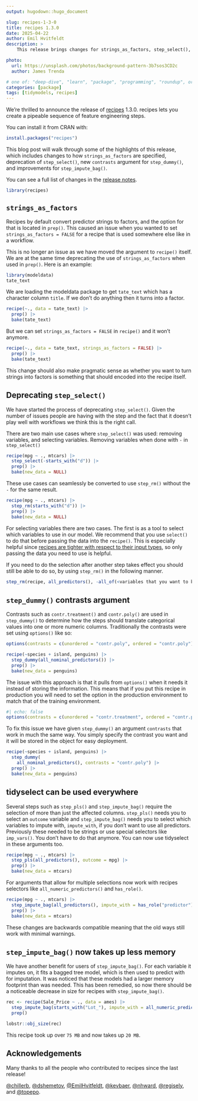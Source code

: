 ```yaml
---
output: hugodown::hugo_document

slug: recipes-1-3-0
title: recipes 1.3.0
date: 2025-04-22
author: Emil Hvitfeldt
description: >
    This release brings changes for strings_as_factors, step_select(), step_dummy(), and step_impute_bag().

photo:
  url: https://unsplash.com/photos/background-pattern-3b7sos3CD2c
  author: James Trenda

# one of: "deep-dive", "learn", "package", "programming", "roundup", or "other"
categories: [package] 
tags: [tidymodels, recipes]
---
```


```{=html}
<!--
TODO:
* [x] Look over / edit the post's title in the yaml
* [x] Edit (or delete) the description; note this appears in the Twitter card
* [x] Pick category and tags (see existing with `hugodown::tidy_show_meta()`)
* [x] Find photo & update yaml metadata
* [x] Create `thumbnail-sq.jpg`; height and width should be equal
* [x] Create `thumbnail-wd.jpg`; width should be >5x height
* [x] `hugodown::use_tidy_thumbnails()`
* [x] Add intro sentence, e.g. the standard tagline for the package
* [x] `usethis::use_tidy_thanks()`
-->
```

We're thrilled to announce the release of [recipes](https://recipes.tidymodels.org/) 1.3.0. recipes lets you create a pipeable sequence of feature engineering steps.

You can install it from CRAN with:

```r
install.packages("recipes")
```

This blog post will walk through some of the highlights of this release, which includes changes to how `strings_as_factors` are specified, deprecation of `step_select()`, new `contrasts` argument for `step_dummy()`, and improvements for `step_impute_bag()`.


You can see a full list of changes in the [release notes](https://recipes.tidymodels.org/news/index.html#recipes-130).

```r
library(recipes)
```

## `strings_as_factors`

Recipes by default convert predictor strings to factors, and the option for that is located in `prep()`. This caused an issue when you wanted to set `strings_as_factors = FALSE` for a recipe that is used somewhere else like in a workflow.

This is no longer an issue as we have moved the argument to `recipe()` itself. We are at the same time deprecating the use of `strings_as_factors` when used in `prep()`. Here is an example:

```r
library(modeldata)
tate_text
```

We are loading the modeldata package to get `tate_text` which has a character column `title`. If we don't do anything then it turns into a factor.

```r
recipe(~., data = tate_text) |>
  prep() |>
  bake(tate_text)
```

But we can set `strings_as_factors = FALSE` in `recipe()` and it won't anymore.

```r
recipe(~., data = tate_text, strings_as_factors = FALSE) |>
  prep() |>
  bake(tate_text)
```

This change should also make pragmatic sense as whether you want to turn strings into factors is something that should encoded into the recipe itself.

## Deprecating `step_select()`

We have started the process of deprecating `step_select()`. Given the number of issues people are having with the step and the fact that it doesn't play well with workflows we think this is the right call.

There are two main use cases where `step_select()` was used: removing variables, and selecting variables. Removing variables when done with `-` in `step_select()`

```r
recipe(mpg ~ ., mtcars) |>
  step_select(-starts_with("d")) |>
  prep() |>
  bake(new_data = NULL)
```

These use cases can seamlessly be converted to use `step_rm()` without the `-` for the same result.

```r
recipe(mpg ~ ., mtcars) |>
  step_rm(starts_with("d")) |>
  prep() |>
  bake(new_data = NULL)
```

For selecting variables there are two cases. The first is as a tool to select which variables to use in our model. We recommend that you use `select()` to do that before passing the data into the `recipe()`. This is especially helpful since [recipes are tighter with respect to their input types](https://www.tidyverse.org/blog/2024/07/recipes-1-1-0/#column-type-checking), so only passing the data you need to use is helpful.

If you need to do the selection after another step takes effect you should still be able to do so, by using `step_rm()` in the following manner.

```r
step_rm(recipe, all_predictors(), -all_of(<variables that you want to keep>))
```

## `step_dummy()` contrasts argument

Contrasts such as `contr.treatment()` and `contr.poly()` are used in `step_dummy()` to determine how the steps should translate categorical values into one or more numeric columns. Traditionally the contrasts were set using `options()` like so:

```r
options(contrasts = c(unordered = "contr.poly", ordered = "contr.poly"))
```

```r
recipe(~species + island, penguins) |>
  step_dummy(all_nominal_predictors()) |>
  prep() |>
  bake(new_data = penguins)
```

The issue with this approach is that it pulls from `options()` when it needs it instead of storing the information. This means that if you put this recipe in production you will need to set the option in the production environment to match that of the training environment.

```r
#| echo: false
options(contrasts = c(unordered = "contr.treatment", ordered = "contr.poly"))
```

To fix this issue we have given `step_dummy()` an argument `contrasts` that work in much the same way. You simply specify the contrast you want and it will be stored in the object for easy deployment.

```r
recipe(~species + island, penguins) |>
  step_dummy(
    all_nominal_predictors(), contrasts = "contr.poly") |>
  prep() |>
  bake(new_data = penguins)
```


## tidyselect can be used everywhere

Several steps such as `step_pls()` and `step_impute_bag()` require the selection of more than just the affected columns. `step_pls()` needs you to select an `outcome` variable and `step_impute_bag()` needs you to select which variables to impute with, `impute_with`, if you don't want to use all predictors. Previously these needed to be strings or use special selectors like `imp_vars()`. You don't have to do that anymore. You can now use tidyselect in these arguments too.

```r
recipe(mpg ~ ., mtcars) |>
  step_pls(all_predictors(), outcome = mpg) |>
  prep() |>
  bake(new_data = mtcars)
```

For arguments that allow for multiple selections now work with recipes selectors like `all_numeric_predictors()` and `has_role()`.

```r
recipe(mpg ~ ., mtcars) |>
  step_impute_bag(all_predictors(), impute_with = has_role("predictor")) |>
  prep() |>
  bake(new_data = mtcars)
```

These changes are backwards compatible meaning that the old ways still work with minimal warnings.

## `step_impute_bag()` now takes up less memory

We have another benefit for users of `step_impute_bag()`. For each variable it imputes on, it fits a bagged tree model, which is then used to predict with for imputation. It was noticed that these models had a larger memory footprint than was needed. This has been remedied, so now there should be a noticeable decrease in size for recipes with `step_impute_bag()`.

```r
rec <- recipe(Sale_Price ~ ., data = ames) |>
  step_impute_bag(starts_with("Lot_"), impute_with = all_numeric_predictors()) |>
  prep()

lobstr::obj_size(rec)
```

This recipe took up over `75 MB` and now takes up `20 MB`.

## Acknowledgements

Many thanks to all the people who contributed to recipes since the last release!

[&#x0040;chillerb](https://github.com/chillerb), [&#x0040;dshemetov](https://github.com/dshemetov), [&#x0040;EmilHvitfeldt](https://github.com/EmilHvitfeldt), [&#x0040;kevbaer](https://github.com/kevbaer), [&#x0040;nhward](https://github.com/nhward), [&#x0040;regisely](https://github.com/regisely), and [&#x0040;topepo](https://github.com/topepo).
